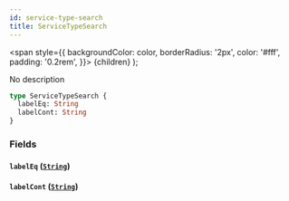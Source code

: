 ```yaml
---
id: service-type-search
title: ServiceTypeSearch
---
```


<span
style={{
      backgroundColor: color,
      borderRadius: '2px',
      color: '#fff',
      padding: '0.2rem',
    }}>
{children}
</span>
);

No description

```graphql
type ServiceTypeSearch {
  labelEq: String
  labelCont: String
}
```

### Fields

#### `labelEq` ([`String`](/api/graphql/documentation/scalars/string))

#### `labelCont` ([`String`](/api/graphql/documentation/scalars/string))
